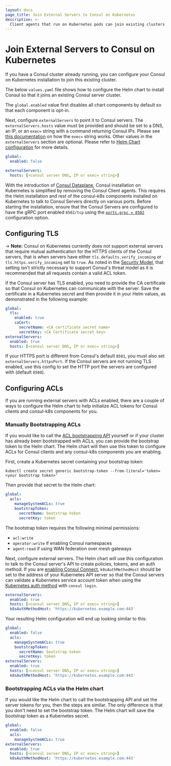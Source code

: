 ```yaml
---
layout: docs
page_title: Join External Servers to Consul on Kubernetes
description: >-
  Client agents that run on Kubernetes pods can join existing clusters whose server agents run outside of k8s. Learn how to expose gossip ports and bootstrap ACLs by configuring the Helm chart.
---
```


# Join External Servers to Consul on Kubernetes

If you have a Consul cluster already running, you can configure your
Consul on Kubernetes installation to join this existing cluster.

The below `values.yaml` file shows how to configure the Helm chart to install
Consul so that it joins an existing Consul server cluster.

The `global.enabled` value first disables all chart components by default
so that each component is opt-in.

Next, configure `externalServers` to point it to Consul servers.
The `externalServers.hosts` value must be provided and should be set to a DNS, an IP,
or an `exec=` string with a command returning Consul IPs. Please see [this documentation](https://github.com/hashicorp/go-netaddrs)
on how the `exec=` string works.
Other values in the `externalServers` section are optional. Please refer to
[Helm Chart configuration](/consul/docs/k8s/helm#h-externalservers) for more details.

<CodeBlockConfig filename="values.yaml">

```yaml
global:
  enabled: false

externalServers:
  hosts: [<consul server DNS, IP or exec= string>]
```

</CodeBlockConfig>

With the introduction of [Consul Dataplane](/consul/docs/connect/dataplane#what-is-consul-dataplane), Consul installation on Kubernetes is simplified by removing the Consul Client agents.
This requires the Helm installation and rest of the consul-k8s components installed on Kubernetes to talk to Consul Servers directly on various ports.
Before starting the installation, ensure that the Consul Servers are configured to have the gRPC port enabled `8502/tcp` using the [`ports.grpc = 8502`](/consul/docs/agent/config/config-files#grpc) configuration option.


## Configuring TLS

-> **Note:** Consul on Kubernetes currently does not support external servers that require mutual authentication
for the HTTPS clients of the Consul servers, that is when servers have either
`tls.defaults.verify_incoming` or `tls.https.verify_incoming` set to `true`.
As noted in the [Security Model](/consul/docs/security#secure-configuration),
that setting isn't strictly necessary to support Consul's threat model as it is recommended that
all requests contain a valid ACL token.

If the Consul server has TLS enabled, you need to provide the CA certificate so that Consul on Kubernetes can communicate with the server. Save the certificate in a Kubernetes secret and then provide it in your Helm values, as demonstrated in the following example:

<CodeBlockConfig filename="values.yaml" highlight="2-8">

```yaml
global:
  tls:
    enabled: true
    caCert:
      secretName: <CA certificate secret name>
      secretKey: <CA Certificate secret key>
externalServers:
  enabled: true
  hosts: [<consul server DNS, IP or exec= string>]
```

</CodeBlockConfig>

If your HTTPS port is different from Consul's default `8501`, you must also set
`externalServers.httpsPort`. If the Consul servers are not running TLS enabled, use this config to set the HTTP port the servers are configured with (default `8500`).

## Configuring ACLs

If you are running external servers with ACLs enabled, there are a couple of ways to configure the Helm chart
to help initialize ACL tokens for Consul clients and consul-k8s components for you.

### Manually Bootstrapping ACLs

If you would like to call the [ACL bootstrapping API](/consul/api-docs/acl#bootstrap-acls) yourself or if your cluster has already been bootstrapped with ACLs,
you can provide the bootstrap token to the Helm chart. The Helm chart will then use this token to configure ACLs
for Consul clients and any consul-k8s components you are enabling.

First, create a Kubernetes secret containing your bootstrap token:

```shell
kubectl create secret generic bootstrap-token --from-literal='token=<your bootstrap token>'
```

Then provide that secret to the Helm chart:

<CodeBlockConfig filename="values.yaml" highlight="4-6">

```yaml
global:
  acls:
    manageSystemACLs: true
    bootstrapToken:
      secretName: bootstrap-token
      secretKey: token
```

</CodeBlockConfig>

The bootstrap token requires the following minimal permissions:

- `acl:write`
- `operator:write` if enabling Consul namespaces
- `agent:read` if using WAN federation over mesh gateways

Next, configure external servers. The Helm chart will use this configuration to talk to the Consul server's API
to create policies, tokens, and an auth method. If you are [enabling Consul Connect](/consul/docs/k8s/connect),
`k8sAuthMethodHost` should be set to the address of your Kubernetes API server
so that the Consul servers can validate a Kubernetes service account token when using the [Kubernetes auth method](/consul/docs/security/acl/auth-methods/kubernetes)
with `consul login`.

<CodeBlockConfig filename="values.yaml">

```yaml
externalServers:
  enabled: true
  hosts: [<consul server DNS, IP or exec= string>]
  k8sAuthMethodHost: 'https://kubernetes.example.com:443'
```

</CodeBlockConfig>

Your resulting Helm configuration will end up looking similar to this:

<CodeBlockConfig filename="values.yaml">

```yaml
global:
  enabled: false
  acls:
    manageSystemACLs: true
    bootstrapToken:
      secretName: bootstrap-token
      secretKey: token
externalServers:
  enabled: true
  hosts: [<consul server DNS, IP or exec= string>]
  k8sAuthMethodHost: 'https://kubernetes.example.com:443'
```

</CodeBlockConfig>

### Bootstrapping ACLs via the Helm chart

If you would like the Helm chart to call the bootstrapping API and set the server tokens for you, then the steps are similar.
The only difference is that you don't need to set the bootstrap token. The Helm chart will save the bootstrap token as a Kubernetes secret.

<CodeBlockConfig filename="values.yaml">

```yaml
global:
  enabled: false
  acls:
    manageSystemACLs: true
externalServers:
  enabled: true
  hosts: [<consul server DNS, IP or exec= string>]
  k8sAuthMethodHost: 'https://kubernetes.example.com:443'
```

</CodeBlockConfig>
